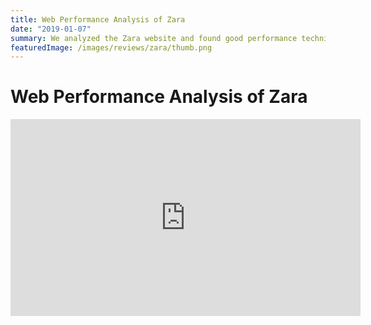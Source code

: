 ```yaml
---
title: Web Performance Analysis of Zara
date: "2019-01-07"
summary: We analyzed the Zara website and found good performance techniques but also room for improvement. Large images scaled down, optimizable SVGs, blocking Optimizely...
featuredImage: /images/reviews/zara/thumb.png
---
```


# Web Performance Analysis of Zara

<iframe
  width="560"
  height="315"
  src="https://www.youtube.com/embed/QbJAf5Oa64Y"
  frameborder="0"
  allow="accelerometer; autoplay; encrypted-media; gyroscope; picture-in-picture"
  allowfullscreen
/>

> Thanks to [Paco Segovia](https://twitter.com/SeGo) and [Jaime Lozano](https://twitter.com/jlozanospain) for suggesting this site for the review.
> [Accessibility and Usability Analysis](https://threadreaderapp.com/thread/962255893663502336.html) by [Paco Segovia](https://twitter.com/SeGo)

### Static Files

- ✅ Uses HTTP/2 and a CDN for serving static files
- ✅ Serves videos in different sizes depending on screen resolution. Just change the path in the URL to 600, 1080, etc.
- ❌ Very short cache times.

### Fonts

- ✅ Uses WOFF2
- ✅ Uses a font with only the necessary characters for Zara SRPLS (ZaraSRPLS_Font-Regular). Could be replaced with an SVG, but it's a good approach.

### Images

- ✅ Implements lazy loading. Good!
- ❌ On the home page, requests SVG images with text in the same font already loaded on the page. CAUTION: Cloudinary suggests converting to WebP to save bytes, but the image may be too small.
- ❌ On mobile, images appear to be requested at a very large size.
- ❌ `products-category.json` references two transparent placeholder images with similar names. Either remove them or unify them.

### Scripts

- ✅ Uses Require.js for loading JS modules instead of a large bundle.
- ❌ Uses jQuery 1.11.2, which has a known vulnerability and was released in December 2014. (see Lighthouse) (see performance audit for mobile version).
- ❌ Lots of unminified inline scripts in the initial HTML.
- ❌ Uses Optimizely on the client-side in a blocking manner. Not minified and contains commented code. WebPageTest [with Optimizely](https://www.webpagetest.org/result/190102_GE_d3cd4fb7d5d473923213570633619256/1/details/#waterfall_view_step1) and [without Optimizely](https://www.webpagetest.org/result/190102_ND_f8cecf71476e6e6844bf84e9ec1bd8be/7/details/#waterfall_view_step1), and [comparison](https://www.webpagetest.org/video/compare.php?tests=190102_ND_f8cecf71476e6e6844bf84e9ec1bd8be%2C190102_GE_d3cd4fb7d5d473923213570633619256&thumbSize=200&ival=100&end=visual#)
- ❌ Some resources have very low cache TTL (e.g., `launcher-std.js`, `redesign.css`) (see Lighthouse)

### CSS

- ✅ Good results in CSS Stats.
- ❌ Unminified CSS files, sometimes with commented code (e.g., `spa-hacks` in desktop, `mobile-hacks` in mobile).

### SVG

- ❌ Zara's logo, cart, etc., could be almost halved if optimized through SVGOMG. The idea of SVG + H2 is better than web fonts for icons + HTTP/1.1, which is positive. (see DevTools + SVGOMG)

### Additional Observations

- ✅ Uses Akamai's Boomerang, meaning RUM is set up and page load time is measured. More info at [Akamai](https://www.akamai.com/uk/en/products/web-performance/mpulse-real-user-monitoring.jsp) and [Boomerang](https://developer.akamai.com/tools/boomerang/#Introduction)
- ❌ Not very responsive on desktop. The screen can easily cut off. On mobile, a different domain is used.

### Performance Once Loaded

- ❌ Performance issue when scrolling and setting the top position of the left menu.
  In `app-std > adjustVerticalPos > this.$navigationMenu.css`. Also, `onScroll()` lacks throttling. This could be demonstrated by showing Rendering > Paint flashing and a performance recording.
- ❌ The `loader.gif` for images continues to render. Similar to Spotify's issue. It should be hidden.
- ❌ A `raf` is running continuously, probably only used on the main page in desktop and mobile.

## Reports

### PageSpeed Insights

- [Home](https://developers.google.com/speed/pagespeed/insights/?url=https%3A%2F%2Fzara.com%2Fes)
- [Category](https://developers.google.com/speed/pagespeed/insights/?url=https%3A%2F%2Fwww.zara.com%2Fes%2Fes%2Fmujer-nuevo-l1180.html%3Fv1%3D1074660)

### WebPageTest

- [Home](https://www.webpagetest.org/result/190102_GE_d3cd4fb7d5d473923213570633619256/) La Rioja, Spain - Chrome - Cable
- [Category](https://www.webpagetest.org/result/190102_DJ_c2211970eb499e83e2ec9c308b0254d6/) La Rioja, Spain - Chrome - Cable

### CSS Stats

- [Home](https://cssstats.com/stats?url=https%3A%2F%2Fwww.zara.com%2Fes&ua=Browser%20Default)
- [Category](https://cssstats.com/stats?url=https%3A%2F%2Fwww.zara.com%2Fes%2Fes%2Fmujer-nuevo-l1180.html%3Fv1%3D1074660&ua=Browser%20Default)

### Image Analysis Results

- [Home](https://webspeedtest.cloudinary.com/results/190102_Q7_e67af2ac785cec0bbba6a81da1fefbf7)
- [Category](https://webspeedtest.cloudinary.com/results/190102_AS_05c49e213b0591cf32184ef6fee18252)

## Resource

- [Performance Calendar](https://calendar.perfplanet.com/)

